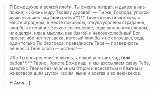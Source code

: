 
> **П** Боже ду́хов и всякой пло́ти, Ты смерть попра́л, и дьявола низ­ложил, и Жизнь миру Твоему дарова́л, — Ты же, Го­споди, упокой души усопших чад **(или:** рабов**)** Твоих <NamesEditorInput type="Об упокоении" /> в месте светлом, в месте отрадном, в месте покойном, откуда уда­ле­ны страдание, скорбь и стена́ние. Всякое согрешение, соделанное ими словом, или делом, или в мыслях, как благой и человеколюбивый Бог прости, ибо нет человека, который жил бы и не согрешил, ведь один только Ты без греха, праведность Твоя — праведность вечная, и Твоё слово — истина! —

> Ибо Ты воскресение, и жизнь, и покой усопших чад **(или** рабов**)** Твоих <NamesEditorInput type="Об упокоении" />, Христе Боже наш, и мы вос­сы­лаем славу Тебе, вместе с Твоим безначальным Отцом и всесвятым и благим и животворя´щим Ду­хом Твоим, ныне и всегда и во веки веков.

> **Н** Аминь.**<b>]</b>**
